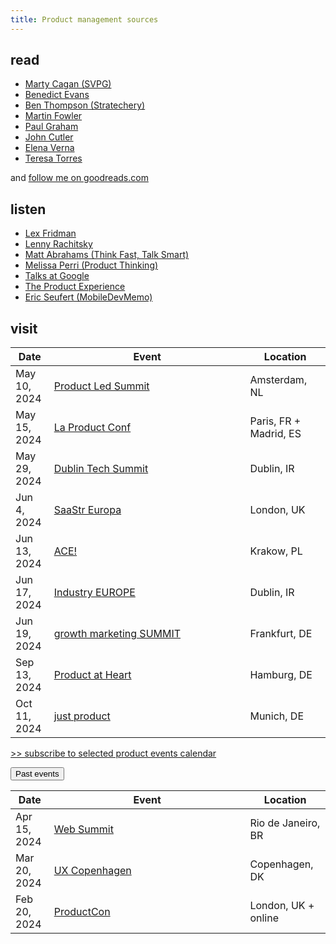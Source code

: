 ```yaml
---
title: Product management sources
---
```


## read

-   [Marty Cagan (SVPG)](https://www.svpg.com/articles/)
-   [Benedict Evans](https://www.ben-evans.com/benedictevans/)
-   [Ben Thompson (Stratechery)](https://stratechery.com/)
-   [Martin Fowler](https://martinfowler.com/)
-   [Paul Graham](http://www.paulgraham.com/articles.html)
-   [John Cutler](https://cutlefish.substack.com/)
-   [Elena Verna](https://elenaverna.substack.com/)
-   [Teresa Torres](https://www.producttalk.org/blog/)

and [follow me on goodreads.com](https://www.goodreads.com/friend/add_as_friend/70245794?return_url=%2Fmax_ostapenko)

## listen

-   [Lex Fridman](https://lexfridman.com/podcast/)
-   [Lenny Rachitsky](https://www.lennyspodcast.com/)
-   [Matt Abrahams (Think Fast, Talk Smart)](https://www.gsb.stanford.edu/business-podcasts/think-fast-talk-smart-podcast)
-   [Melissa Perri (Product Thinking)](https://produxlabs.com/product-thinking)
-   [Talks at Google](https://www.youtube.com/TalksAtGoogle)
-   [The Product Experience](https://www.mindtheproduct.com/the-product-experience/)
-   [Eric Seufert (MobileDevMemo)](https://mobiledevmemo.com/)

## visit

| Date    | Event                                      | Location         | Recordings |
|---------|--------------------------------------------|------------------|
| May 10, 2024  | [Product Led Summit](https://world.productledalliance.com/location/amsterdam/speakers) | Amsterdam, NL    |
| May 15, 2024  | [La Product Conf](https://www.laproductconf.com/) | Paris, FR + Madrid, ES |
| May 29, 2024  | [Dublin Tech Summit](https://dublintechsummit.tech/) | Dublin, IR       |
| Jun 4, 2024   | [SaaStr Europa](https://www.saastreuropa2024.com/) | London, UK       |
| Jun 13, 2024  | [ACE!](https://aceconf.com/) | Krakow, PL       |
| Jun 17, 2024  | [Industry EUROPE](https://www.industryconference.com/europe) | Dublin, IR       |
| Jun 19, 2024  | [growth marketing SUMMIT](https://www.growthmarketingsummit.com) | Frankfurt, DE |
| Sep 13, 2024  | [Product at Heart](https://productatheart.com/conference) | Hamburg, DE      |
| Oct 11, 2024  | [just product](https://www.product-masterclass.com/en/just-product-2023) | Munich, DE       |

[>> subscribe to selected product events calendar](https://calendar.google.com/calendar/u/0?cid=ZWVhYTA5NjQ1NzQ1ZDI0Yjg0YjIxNGNmOTI0ZDMyNjNjM2MyNWI1MzY0MTYxZmU0MWU2ODkxNTE3YjJhNjRmYkBncm91cC5jYWxlbmRhci5nb29nbGUuY29t)

```{=html}
<button class="btn btn-link" type="button" data-bs-toggle="collapse" data-bs-target="#collapseExample" aria-expanded="false" aria-controls="collapseExample">Past events</button>
<div class="collapse" id="collapseExample">
    <div class="card card-body">
```
| Date    | Event                                      | Location         | Recordings |
|---------|--------------------------------------------|------------------|
| Apr 15, 2024  | [Web Summit](https://rio.websummit.com/) | Rio de Janeiro, BR |
| Mar 20, 2024  | [UX Copenhagen](https://uxcopenhagen.com/) | Copenhagen, DK   |
| Feb 20, 2024  | [ProductCon](https://productschool.com/productcon/london-2024) | London, UK + online |
